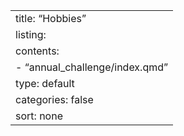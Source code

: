---
title: "Hobbies"
listing:
  contents:
    - "annual_challenge/index.qmd"
  type: default
  categories: false
  sort: none
---